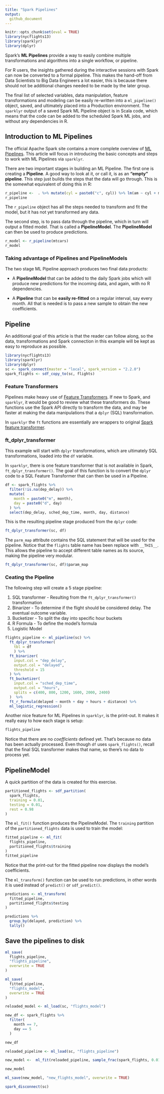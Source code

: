 ```yaml
---
title: "Spark Pipelines"
output:
  github_document
---
```


```r
knitr::opts_chunk$set(eval = TRUE)
library(nycflights13)
library(sparklyr)
library(dplyr)
```


Spark's **ML Pipelines** provide a way to easily combine multiple transformations and algorithms into a single workflow, or pipeline.  

For R users, the insights gathered during the interactive sessions with Spark can now be converted to a formal pipeline.  This makes the hand-off from Data Scientists to Big Data Engineers a lot easier, this is because there should not be additional changes needed to be made by the later group.

The final list of selected variables, data manipulation, feature transformations and modeling can be easily re-written into a `ml_pipeline()` object, saved, and ultimately placed into a Production environment.  The `sparklyr` output of a saved Spark ML Pipeline object is in Scala code, which means that the code can be added to the scheduled Spark ML jobs, and without any dependencies in R.

## Introduction to ML Pipelines

The official Apache Spark site contains a more complete overview of [ML Pipelines](http://spark.apache.org/docs/latest/ml-pipeline.html).  This article will focus in introducing the basic concepts and steps to work with ML Pipelines via `sparklyr`.

There are two important stages in building an ML Pipeline.  The first one is creating a **Pipeline**.  A good way to look at it, or call it, is as an **"empty" pipeline**.  This step just builds the steps that the data will go through. This is the somewhat equivalent of doing this in R:

```r
r_pipeline <-  . %>% mutate(cyl = paste0("c", cyl)) %>% lm(am ~ cyl + mpg, data = .)
r_pipeline
```

The `r_pipeline` object has all the steps needed to transform and fit the model, but it has not yet transformed any data. 

The second step, is to pass data through the pipeline, which in turn will output a fitted model. That is called a **PipelineModel**.  The **PipelineModel** can then be used to produce predictions.  


```r
r_model <- r_pipeline(mtcars)
r_model
```


### Taking advantage of Pipelines and PipelineModels

The two stage ML Pipeline approach produces two final data products:

- A **PipelineModel** that can be added to the daily Spark jobs which will produce new predictions for the incoming data, and again, with no R dependencies.

- A **Pipeline** that can be **easily re-fitted** on a regular interval, say every month.  All that is needed is to pass a new sample to obtain the new coefficients.


## Pipeline

An additional goal of this article is that the reader can follow along, so the data, transformations and Spark connection in this example will be kept as easy to reproduce as possible.

```r
library(nycflights13)
library(sparklyr)
library(dplyr)
sc <- spark_connect(master = "local", spark_version = "2.2.0")
spark_flights <- sdf_copy_to(sc, flights)
```

### Feature Transformers

Pipelines make heavy use of [Feature Transformers](http://spark.rstudio.com/reference/#section-spark-feature-transformers).  If new to Spark, and `sparklyr`, it would be good to review what these transformers do.  These functions use the Spark API directly to transform the data, and may be faster at making the data manipulations that a `dplyr` (SQL) transformation.  

In `sparklyr` the `ft` functions are essentially are wrappers to original [Spark feature transformer](http://spark.apache.org/docs/latest/ml-features.html).

### ft_dplyr_transformer

This example will start with `dplyr` transformations, which are ultimately SQL transformations, loaded into the `df` variable. 

In `sparklyr`, there is one feature transformer that is not available in Spark, `ft_dplyr_transformer()`.  The goal of this function is to convert the `dplyr` code to a SQL Feature Transformer that can then be used in a Pipeline.

```r
df <- spark_flights %>%
  filter(!is.na(dep_delay)) %>%
  mutate(
    month = paste0("m", month),
    day = paste0("d", day)
  ) %>%
  select(dep_delay, sched_dep_time, month, day, distance) 
```

This is the resulting pipeline stage produced from the `dplyr` code:
```r
ft_dplyr_transformer(sc, df)
```

The `parm_map` attribute contains the SQL statement that will be used for the pipeline.  Notice that the `flights` table name has been replace with `__THIS__`.  This allows the pipeline to accept different table names as its source, making the pipeline very modular. 

```r
ft_dplyr_transformer(sc, df)$param_map
```

### Ceating the Pipeline

The following step will create a 5 stage pipeline:

1. SQL transformer - Resulting from the `ft_dplyr_transformer()` transformation
2. Binarizer - To determine if the flight should be considered delay.  The eventual outcome variable.
3. Bucketizer - To split the day into specific hour buckets
4. R Formula - To define the model's formula
5. Logistic Model 

```r
flights_pipeline <- ml_pipeline(sc) %>%
  ft_dplyr_transformer(
    tbl = df
    ) %>%
  ft_binarizer(
    input.col = "dep_delay",
    output.col = "delayed",
    threshold = 15
  ) %>%
  ft_bucketizer(
    input.col = "sched_dep_time",
    output.col = "hours",
    splits = c(400, 800, 1200, 1600, 2000, 2400)
  )  %>%
  ft_r_formula(delayed ~ month + day + hours + distance) %>% 
  ml_logistic_regression()
```

Another nice feature for ML Pipelines in `sparklyr`, is the print-out.  It makes it really easy to how each stage is setup:
```r
flights_pipeline
```

Notice that there are no *coefficients* defined yet. That's because no data has been actually processed. Even though `df` uses `spark_flights()`, recall that the final SQL transformer makes that name, so there's no data to process yet.


## PipelineModel

A quick partition of the data is created for this exercise.
```r
partitioned_flights <- sdf_partition(
  spark_flights,
  training = 0.01,
  testing = 0.01,
  rest = 0.98
)
```

The `ml_fit()` function produces the PipelineModel.  The `training` partition of the `partitioned_flights` data is used to train the model:
```r
fitted_pipeline <- ml_fit(
  flights_pipeline,
  partitioned_flights$training
)
fitted_pipeline
```

Notice that the print-out for the fitted pipeline now displays the model's coefficients.

The `ml_transform()` function can be used to run predictions, in other words it is used instead of `predict()` or `sdf_predict()`.

```r
predictions <- ml_transform(
  fitted_pipeline,
  partitioned_flights$testing
)

predictions %>%
  group_by(delayed, prediction) %>%
  tally()
```

## Save the pipelines to disk

```r
ml_save(
  flights_pipeline,
  "flights_pipeline",
  overwrite = TRUE
)
```

```r
ml_save(
  fitted_pipeline,
  "flights_model",
  overwrite = TRUE
)
```

```r
reloaded_model <- ml_load(sc, "flights_model")
```

```r
new_df <- spark_flights %>%
  filter(
    month == 7,
    day == 5
  )

new_df  
```


```r
reloaded_pipeline <- ml_load(sc, "flights_pipeline")

```

```r
new_model <-  ml_fit(reloaded_pipeline, sample_frac(spark_flights, 0.01))

new_model
```

```r
ml_save(new_model, "new_flights_model", overwrite = TRUE)
```


```r
spark_disconnect(sc)
```





